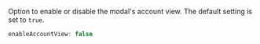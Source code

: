 Option to enable or disable the modal's account view. The default setting is set to `true`.

```ts
enableAccountView: false
```
